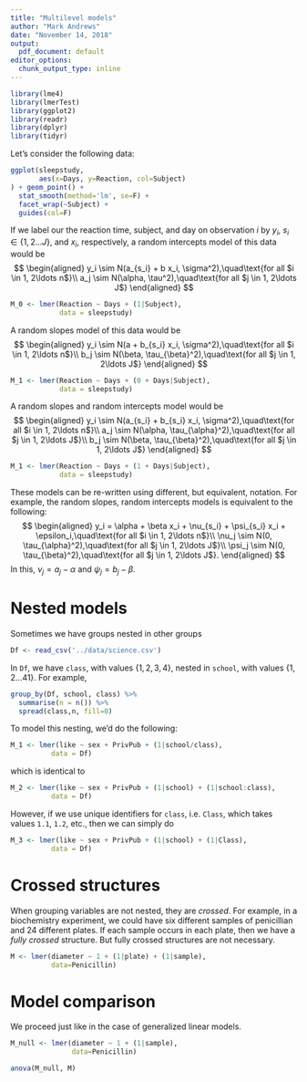 ```yaml
---
title: "Multilevel models"
author: "Mark Andrews"
date: "November 14, 2018"
output:
  pdf_document: default
editor_options:
  chunk_output_type: inline
---
```



```r
library(lme4)
library(lmerTest)
library(ggplot2)
library(readr)
library(dplyr)
library(tidyr)
```

Let's consider the following data:
```r
ggplot(sleepstudy,
       aes(x=Days, y=Reaction, col=Subject)
) + geom_point() +
  stat_smooth(method='lm', se=F) +
  facet_wrap(~Subject) +
  guides(col=F)
```

If we label our the reaction time, subject, and day on observation $i$ by $y_i$, $s_i \in \{1, 2 \ldots J\}$, and $x_i$, respectively, a random intercepts model of this data would be
$$
\begin{aligned}
y_i \sim N(a_{s_i} + b x_i, \sigma^2),\quad\text{for all $i \in 1, 2\ldots n$}\\
a_j \sim N(\alpha, \tau^2),\quad\text{for all $j \in 1, 2\ldots J$}
\end{aligned}
$$


```r
M_0 <- lmer(Reaction ~ Days + (1|Subject),
            data = sleepstudy)
```

A random slopes model of this data would be
$$
\begin{aligned}
y_i \sim N(a + b_{s_i} x_i, \sigma^2),\quad\text{for all $i \in 1, 2\ldots n$}\\
b_j \sim N(\beta, \tau_{\beta}^2),\quad\text{for all $j \in 1, 2\ldots J$}
\end{aligned}
$$


```r
M_1 <- lmer(Reaction ~ Days + (0 + Days|Subject),
            data = sleepstudy)
```

A random slopes and random intercepts model would be
$$
\begin{aligned}
y_i \sim N(a_{s_i} + b_{s_i} x_i, \sigma^2),\quad\text{for all $i \in 1, 2\ldots n$}\\
a_j \sim N(\alpha, \tau_{\alpha}^2),\quad\text{for all $j \in 1, 2\ldots J$}\\
b_j \sim N(\beta, \tau_{\beta}^2),\quad\text{for all $j \in 1, 2\ldots J$}
\end{aligned}
$$


```r
M_1 <- lmer(Reaction ~ Days + (1 + Days|Subject),
            data = sleepstudy)
```

These models can be re-written using different, but equivalent, notation. For example, the random slopes, random intercepts models is equivalent to the following:
$$
\begin{aligned}
y_i = \alpha + \beta x_i + \nu_{s_i} + \psi_{s_i} x_i + \epsilon_i,\quad\text{for all $i \in 1, 2\ldots n$}\\
\nu_j \sim N(0, \tau_{\alpha}^2),\quad\text{for all $j \in 1, 2\ldots J$}\\
\psi_j \sim N(0, \tau_{\beta}^2),\quad\text{for all $j \in 1, 2\ldots J$}.
\end{aligned}
$$
In this, $\nu_j = a_j - \alpha$ and $\psi_j = b_j - \beta$.

# Nested models

Sometimes we have groups nested in other groups
```r
Df <- read_csv('../data/science.csv')
```

In `Df`, we have `class`, with values $\{1, 2, 3, 4\}$, nested in `school`, with values $\{1, 2 \ldots 41\}$. For example,
```r
group_by(Df, school, class) %>% 
  summarise(n = n()) %>% 
  spread(class,n, fill=0)
```

To model this nesting, we'd do the following:
```r
M_1 <- lmer(like ~ sex + PrivPub + (1|school/class), 
          data = Df)
```
which is identical to
```r
M_2 <- lmer(like ~ sex + PrivPub + (1|school) + (1|school:class), 
          data = Df)
```

However, if we use unique identifiers for `class`, i.e. `Class`, which takes values `1.1`, `1.2`, etc., then we can simply do
```r
M_3 <- lmer(like ~ sex + PrivPub + (1|school) + (1|Class), 
          data = Df)
```

# Crossed structures

When grouping variables are not nested, they are *crossed*. For example, in a biochemistry experiment, we could have six different samples of penicillian and 24 different plates. If each sample occurs in each plate, then we have a *fully crossed* structure. But fully crossed structures are not necessary.

```r
M <- lmer(diameter ~ 1 + (1|plate) + (1|sample),
          data=Penicillin)
```

# Model comparison

We proceed just like in the case of generalized linear models.
```r
M_null <- lmer(diameter ~ 1 + (1|sample),
               data=Penicillin)

anova(M_null, M)

```

